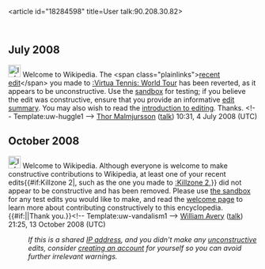<article id="18284598" title=User talk:90.208.30.82>
	<talkpage id="18284598" title="User talk:90.208.30.82">
== July 2008 ==

[[Image:Information.png|25px]] Welcome to Wikipedia. The &lt;span class=&quot;plainlinks&quot;&gt;[http://en.wikipedia.org/wiki/Virtua_Tennis:_World_Tour?diff=223504128 recent edit]&lt;/span&gt; you made to [[:Virtua Tennis: World Tour]] has been reverted, as it appears to be unconstructive. Use the [[Wikipedia:Sandbox|sandbox]] for testing; if you believe the edit was constructive, ensure that you provide an informative [[Help:Edit summary|edit summary]]. You may also wish to read the [[Wikipedia:Introduction|introduction to editing]]. Thanks. &lt;!-- Template:uw-huggle1 --&gt; [[User:Iceflow|Thor Malmjursson]] ([[User talk:Iceflow|talk]]) 10:31, 4 July 2008 (UTC)

== October 2008 ==
[[Image:Information.svg|25px]]  Welcome to Wikipedia. Although everyone is welcome to make constructive contributions to Wikipedia, at least one of your recent edits{{#if:Killzone 2|, such as the one you made to [[:Killzone 2]],}} did not appear to be constructive and has been removed. Please use [[Wikipedia:Sandbox|the sandbox]] for any test edits you would like to make, and read the [[Wikipedia:Welcoming committee/Welcome to Wikipedia|welcome page]] to learn more about contributing constructively to this encyclopedia. {{#if:|{{{2}}}|Thank you.}}&lt;!-- Template:uw-vandalism1 --&gt; [[User:William Avery|William Avery]] ([[User talk:William Avery|talk]]) 21:25, 13 October 2008 (UTC)
:''If this is a shared [[IP address]], and you didn't make any [[Wikipedia:vandalism|unconstructive]] edits, consider [[Wikipedia:Why create an account?|creating an account]] for yourself so you can avoid further irrelevant warnings.''
	</talkpage>
</article>